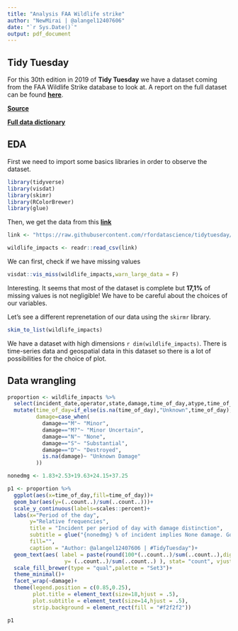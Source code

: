 ```yaml
---
title: "Analysis FAA Wildlife strike"
author: "NewMirai | @alangel12407606"
date: "`r Sys.Date()`"
output: pdf_document
---
```



## Tidy Tuesday

For this 30th edition in 2019 of **Tidy Tuesday** we have a dataset coming from the FAA Wildlife Strike database to look at.
A report on the full dataset can be found [**here**](https://www.faa.gov/airports/airport_safety/wildlife/media/Wildlife-Strike-Report-1990-2017.pdf). 

[**Source**](https://wildlife.faa.gov/)

[**Full data dictionary**](https://wildlife.faa.gov/downloads/fieldlist.xls)


## EDA

First we need to import some basics libraries in order to observe the dataset.

```r
library(tidyverse)
library(visdat)
library(skimr)
library(RColorBrewer)
library(glue)
```

Then, we get the data from this [**link**](https://raw.githubusercontent.com/rfordatascience/tidytuesday/master/data/2019/2019-07-23/wildlife_impacts.csv)

```r
link <- "https://raw.githubusercontent.com/rfordatascience/tidytuesday/master/data/2019/2019-07-23/wildlife_impacts.csv"
```


```r
wildlife_impacts <- readr::read_csv(link)
```

We can first, check if we have missing values

```r
visdat::vis_miss(wildlife_impacts,warn_large_data = F)
```

Interesting. It seems that most of the dataset is complete but **17,1%** of missing values is not negligible! We have to be careful about the choices of our variables. 

Let's see a different reprenetation of our data using the `skirmr` library.

```r
skim_to_list(wildlife_impacts)


```


We have a dataset with high dimensions `r dim(wildlife_impacts)`. There is time-series data and geospatial data in this dataset so there is a lot of possibilities for the choice of plot.

## Data wrangling

```r
proportion <- wildlife_impacts %>% 
  select(incident_date,operator,state,damage,time_of_day,atype,time_of_day,phase_of_flt,species,speed) %>% 
  mutate(time_of_day=if_else(is.na(time_of_day),"Unknown",time_of_day),
         damage=case_when(
           damage=="M"~ "Minor",
           damage=="M?"~ "Minor Uncertain",
           damage=="N"~ "None",
           damage=="S"~ "Substantial",
           damage=="D"~ "Destroyed",
           is.na(damage)~ "Unknown Damage"
         ))

nonedmg <- 1.83+2.53+19.63+24.15+37.25

p1 <- proportion %>% 
  ggplot(aes(x=time_of_day,fill=time_of_day))+
  geom_bar(aes(y=(..count..)/sum(..count..)))+
  scale_y_continuous(labels=scales::percent)+
  labs(x="Period of the day",
       y="Relative frequencies",
       title = "Incident per period of day with damage distinction",
       subtitle = glue("{nonedmg} % of incident implies None damage. Good News!!!\n\n"),
       fill="",
       caption = "Author: @alangel12407606 | #TidyTuesday")+
  geom_text(aes( label = paste(round(100*(..count..)/sum(..count..),digits = 2),"%"),
                  y= (..count..)/sum(..count..) ), stat= "count", vjust = -.5,size=3)+
  scale_fill_brewer(type = "qual",palette = "Set3")+
  theme_minimal()+
  facet_wrap(~damage)+
  theme(legend.position = c(0.85,0.25),
        plot.title = element_text(size=18,hjust = .5),
        plot.subtitle = element_text(size=14,hjust = .5),
        strip.background = element_rect(fill = "#f2f2f2"))

p1
```








